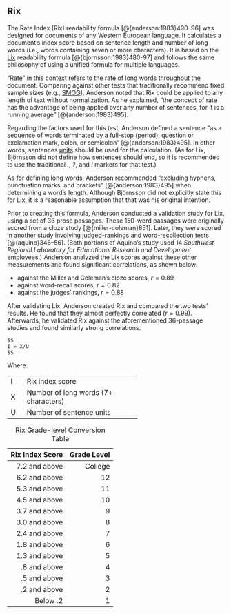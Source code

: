 ## Rix\index{Rix|(ii} {#rix-test}

The Rate Index (Rix)\index{Rix!compared to Lix} readability formula [@{anderson:1983}490–96] was designed for documents of any Western European language. It calculates a document's index score based on sentence length and number of long words (i.e., words containing seven or more characters). It is based on the [Lix](#lix-test) readability formula [@{bjornsson:1983}480-97] and follows the same philosophy of using a unified formula for multiple languages.

"Rate" in this context refers to the rate of long words throughout the document. Comparing against other tests that traditionally recommend fixed sample sizes (e.g., [SMOG](#smog-test)), Anderson noted that Rix could be applied to any length of text without normalization. As he explained, “the concept of rate has the advantage of being applied over any number of sentences, for it is a running average” [@{anderson:1983}495].

Regarding the factors used for this test, Anderson defined a sentence "as a sequence of words terminated by a full-stop (period), question or exclamation mark, colon, or semicolon" [@{anderson:1983}495]. In other words, sentences [units](#glossary) should be used for the calculation. (As for Lix, Björnsson did not define how sentences should end, so it is recommended to use the traditional *.*, *?*, and *!* markers for that test.)

As for defining long words, Anderson recommended "excluding hyphens, punctuation marks, and brackets" [@{anderson:1983}495] when determining a word's length. Although Björnsson did not explicitly state this for Lix, it is a reasonable assumption that that was his original intention.

Prior to creating this formula, Anderson conducted a validation study for Lix, using a set of 36 prose passages. These 150-word passages were originally scored from a cloze\index{cloze} study [@{miller-coleman}851]. Later, they were scored in another study involving judged-rankings and word-recollection tests [@{aquino}346–56]. (Both portions of Aquino's study used 14 *Southwest Regional Laboratory for Educational Research and Development* employees.) Anderson analyzed the Lix scores against these other measurements and found significant correlations, as shown below:

- against the Miller and Coleman's cloze scores, $r = 0.89$
- against word-recall scores, $r = 0.82$
- against the judges' rankings, $r = 0.88$

After validating Lix, Anderson created Rix and compared the two tests' results. He found that they almost perfectly correlated ($r = 0.99$). Afterwards, he validated Rix against the aforementioned 36-passage studies and found similarly strong correlations.

\newpage

```definition
$$
I = X/U
$$
```

Where:\index{sentences!units}

+:--+:-------------------------------------+
| I | Rix index score                      |
+---+--------------------------------------+
| X | Number of long words (7+ characters) |
+---+--------------------------------------+
| U | Number of sentence units             |
+---+--------------------------------------+

::: {.minipage data-latex="{\textwidth}"}
| Rix Index Score | Grade Level |
| --: | --: |
| 7.2 and above | College |
| 6.2 and above | 12  |
| 5.3 and above | 11  |
| 4.5 and above | 10  |
| 3.7 and above | 9   |
| 3.0 and above | 8   |
| 2.4 and above | 7   |
| 1.8 and above | 6   |
| 1.3 and above | 5   |
| .8 and above | 4   |
| .5 and above | 3   |
| .2 and above | 2   |
| Below .2 | 1   |

Table: Rix Grade-level Conversion Table\index{Rix|)}
:::

\newpage
